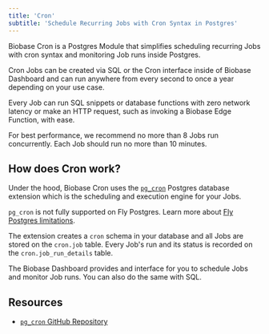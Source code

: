 ```yaml
---
title: 'Cron'
subtitle: 'Schedule Recurring Jobs with Cron Syntax in Postgres'
---
```


Biobase Cron is a Postgres Module that simplifies scheduling recurring Jobs with cron syntax and monitoring Job runs inside Postgres.

Cron Jobs can be created via SQL or the Cron interface inside of Biobase Dashboard and can run anywhere from every second to once a year depending on your use case.

Every Job can run SQL snippets or database functions with zero network latency or make an HTTP request, such as invoking a Biobase Edge Function, with ease.

<Admonition type="note">

For best performance, we recommend no more than 8 Jobs run concurrently. Each Job should run no more than 10 minutes.

</Admonition>

## How does Cron work?

Under the hood, Biobase Cron uses the [`pg_cron`](https://github.com/citusdata/pg_cron) Postgres database extension which is the scheduling and execution engine for your Jobs.

<Admonition type="note">

`pg_cron` is not fully supported on Fly Postgres. Learn more about [Fly Postgres limitations](/docs/guides/platform/fly-postgres#limitations).

</Admonition>

The extension creates a `cron` schema in your database and all Jobs are stored on the `cron.job` table. Every Job's run and its status is recorded on the `cron.job_run_details` table.

The Biobase Dashboard provides and interface for you to schedule Jobs and monitor Job runs. You can also do the same with SQL.

## Resources

- [`pg_cron` GitHub Repository](https://github.com/citusdata/pg_cron)
